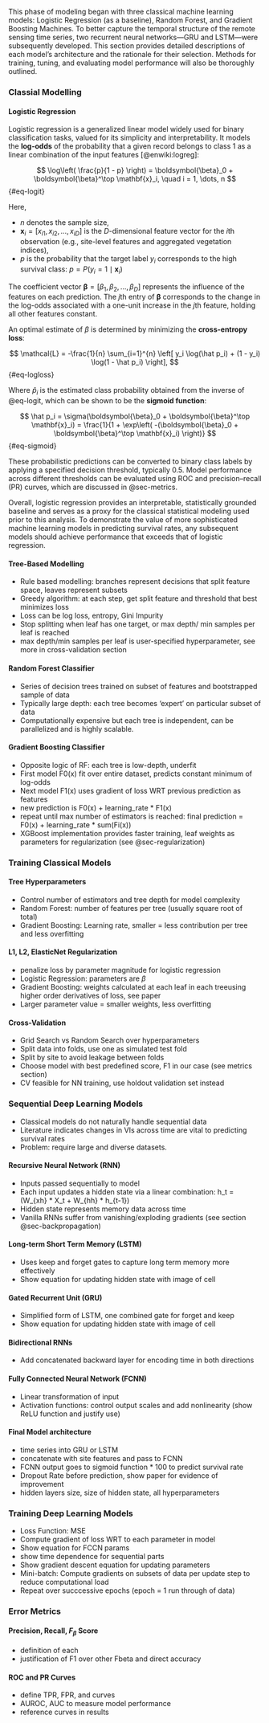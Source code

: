 
This phase of modeling began with three classical machine learning models:
Logistic Regression (as a baseline), Random Forest, and Gradient Boosting Machines. 
To better capture the temporal structure of the remote sensing time series, 
two recurrent neural networks—GRU and LSTM—were subsequently developed. 
This section provides detailed descriptions of each model's architecture and the rationale for their selection.
Methods for training, tuning, and evaluating model performance will also be thoroughly outlined.

### Classial Modelling

#### Logistic Regression

Logistic regression is a generalized linear model widely used for binary classification tasks, 
valued for its simplicity and interpretability. 
It models the **log-odds** of the probability that a given record belongs to class 1 
as a linear combination of the input features [@enwiki:logreg]:
 
$$
\log\left( \frac{p}{1 - p} \right) = \boldsymbol{\beta}_0 + \boldsymbol{\beta}^\top \mathbf{x}_i,
\quad i = 1, \dots, n
$$ {#eq-logit}

Here, 

- $n$ denotes the sample size,  
- $\mathbf{x}_i = [x_{i1}, x_{i2}, \dots, x_{iD}]$ is the $D$-dimensional feature vector for the $i$th observation (e.g., site-level features and aggregated vegetation indices),  
- $p$ is the probability that the target label $y_i$ corresponds to the high survival class: $p = P(y_i = 1 \mid \mathbf{x}_i)$

The coefficient vector $\boldsymbol{\beta} = [\beta_1, \beta_2, \dots, \beta_D]$ 
represents the influence of the features on each prediction. 
The $j$th entry of $\boldsymbol{\beta}$ corresponds to the change in the log-odds associated with a one-unit increase in the $j$th feature, 
holding all other features constant.

An optimal estimate of $\beta$ is determined by minimizing the **cross-entropy loss**:

$$
\mathcal{L} = -\frac{1}{n} \sum_{i=1}^{n} \left[ y_i \log(\hat p_i) + (1 - y_i) \log(1 - \hat p_i) \right],
$$ {#eq-logloss}

Where $\hat p_i$ is the estimated class probability obtained from the inverse of @eq-logit, which can be shown to be the **sigmoid function**:

$$
\hat p_i = \sigma(\boldsymbol{\beta}_0 + \boldsymbol{\beta}^\top \mathbf{x}_i) = \frac{1}{1 + \exp\left( -(\boldsymbol{\beta}_0 + \boldsymbol{\beta}^\top \mathbf{x}_i) \right)}
$$ {#eq-sigmoid}

These probabilistic predictions can be converted to binary class labels by applying a specified decision threshold, typically 0.5.
Model performance across different thresholds can be evaluated using ROC and precision–recall (PR) curves, which are discussed in @sec-metrics.

Overall, logistic regression provides an interpretable, statistically grounded baseline and serves as a proxy for the classical statistical modeling used prior to this analysis.
To demonstrate the value of more sophisticated machine learning models in predicting survival rates, any subsequent models should achieve performance that exceeds that of logistic regression.

#### Tree-Based Modelling
* Rule based modelling: branches represent decisions that split feature space, leaves represent subsets
* Greedy algorithm: at each step, get split feature and threshold that best minimizes loss
* Loss can be log loss, entropy, Gini Impurity
* Stop splitting when leaf has one target, or max depth/ min samples per leaf is reached
* max depth/min samples per leaf is user-specified hyperparameter, see more in cross-validation section

#### Random Forest Classifier
* Series of decision trees trained on subset of features and bootstrapped sample of data 
* Typically large depth: each tree becomes 'expert' on particular subset of data
* Computationally expensive but each tree is independent, can be parallelized and is highly scalable.

#### Gradient Boosting Classifier
* Opposite logic of RF: each tree is low-depth, underfit
* First model F0(x) fit over entire dataset, predicts constant minimum of log-odds
* Next model F1(x) uses gradient of loss WRT previous prediction as features
* new prediction is F0(x) + learning_rate * F1(x)
* repeat until max number of estimators is reached: final prediction = F0(x) + learning_rate * sum(Fi(x))
* XGBoost implementation provides faster training, leaf weights as parameters for regularization (see @sec-regularization)

### Training Classical Models

#### Tree Hyperparameters
* Control number of estimators and tree depth for model complexity
* Random Forest: number of features per tree (usually square root of total)
* Gradient Boosting: Learning rate, smaller = less contribution per tree and less overfitting

#### L1, L2, ElasticNet Regularization
* penalize loss by parameter magnitude for logistic regression 
* Logistic Regression: parameters are $\beta$
* Gradient Boosting: weights calculated at each leaf in each treeusing higher order derivatives of loss, see paper
* Larger parameter value = smaller weights, less overfitting

#### Cross-Validation
* Grid Search vs Random Search over hyperparameters
* Split data into folds, use one as simulated test fold
* Split by site to avoid leakage between folds
* Choose model with best predefined score, F1 in our case (see metrics section)
* CV feasible for NN training, use holdout validation set instead

### Sequential Deep Learning Models
* Classical models do not naturally handle sequential data 
* Literature indicates changes in VIs across time are vital to predicting survival rates
* Problem: require large and diverse datasets.

#### Recursive Neural Network (RNN)
* Inputs passed sequentially to model
* Each input updates a hidden state via a linear combination: h_t = (W_{xh} * X_t + W_{hh} * h_{t-1})
* Hidden state represents memory data across time
* Vanilla RNNs suffer from vanishing/exploding gradients (see section @sec-backpropagation)

#### Long-term Short Term Memory (LSTM)
* Uses keep and forget gates to capture long term memory more effectively 
* Show equation for updating hidden state with image of cell

#### Gated Recurrent Unit (GRU)
* Simplified form of LSTM, one combined gate for forget and keep
* Show equation for updating hidden state with image of cell

#### Bidirectional RNNs
* Add concatenated backward layer for encoding time in both directions

#### Fully Connected Neural Network (FCNN)
* Linear transformation of input
* Activation functions: control output scales and add nonlinearity (show ReLU function and justify use)

#### Final Model architecture
* time series into GRU or LSTM
* concatenate with site features and pass to FCNN
* FCNN output goes to sigmoid function * 100 to predict survival rate
* Dropout Rate before prediction, show paper for evidence of improvement
* hidden layers size, size of hidden state, all hyperparameters

### Training Deep Learning Models
* Loss Function: MSE 
* Compute gradient of loss WRT to each parameter in model
* Show equation for FCCN params
* show time dependence for sequential parts
* Show gradient descent equation for updating parameters
* Mini-batch: Compute gradients on subsets of data per update step to reduce computational load
* Repeat over succcessive epochs (epoch = 1 run through of data)

### Error Metrics

#### Precision, Recall, $F_{\beta}$ Score
* definition of each
* justification of F1 over other Fbeta and direct accuracy

#### ROC and PR Curves
* define TPR, FPR, and curves
* AUROC, AUC to measure model performance
* reference curves in results

